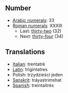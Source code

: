 ==Number==
*[[w:Arabic numerals|Arabic numerals]]: 33
*[[w:Roman numerals|Roman numerals]]: XXXIII
**Last: [[thirty-two]] (32)
**Next: [[thirty-four]] (34)

==Translations==
*[[Italian]]: trentatrè
*[[Latin]]: trigintatres
*Polish: trzydzieści jeden
*[[Sanskrit]]: tráyastri''m''shat
*[[Spanish]]: treintaitrés